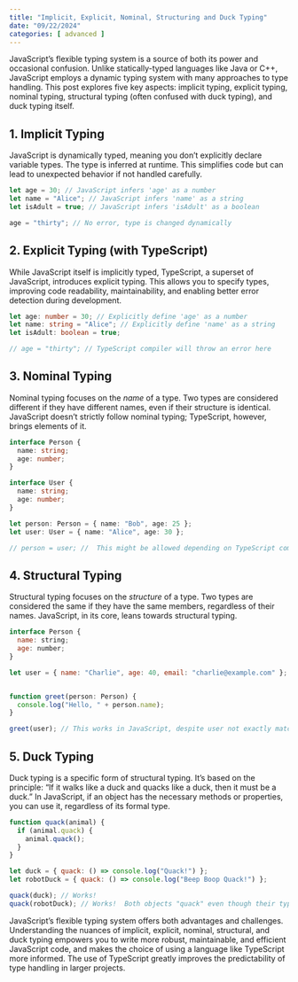 ```yaml
---
title: "Implicit, Explicit, Nominal, Structuring and Duck Typing"
date: "09/22/2024"
categories: [ advanced ]
---
```


JavaScript's flexible typing system is a source of both its power and occasional confusion. Unlike statically-typed languages like Java or C++, JavaScript employs a dynamic typing system with many approaches to type handling. This post explores five key aspects: implicit typing, explicit typing, nominal typing, structural typing (often confused with duck typing), and duck typing itself.

## 1. Implicit Typing

JavaScript is dynamically typed, meaning you don't explicitly declare variable types. The type is inferred at runtime.  This simplifies code but can lead to unexpected behavior if not handled carefully.

```javascript
let age = 30; // JavaScript infers 'age' as a number
let name = "Alice"; // JavaScript infers 'name' as a string
let isAdult = true; // JavaScript infers 'isAdult' as a boolean

age = "thirty"; // No error, type is changed dynamically
```

## 2. Explicit Typing (with TypeScript)

While JavaScript itself is implicitly typed, TypeScript, a superset of JavaScript, introduces explicit typing.  This allows you to specify types, improving code readability, maintainability, and enabling better error detection during development.

```typescript
let age: number = 30; // Explicitly define 'age' as a number
let name: string = "Alice"; // Explicitly define 'name' as a string
let isAdult: boolean = true;

// age = "thirty"; // TypeScript compiler will throw an error here
```

## 3. Nominal Typing

Nominal typing focuses on the *name* of a type. Two types are considered different if they have different names, even if their structure is identical. JavaScript doesn't strictly follow nominal typing; TypeScript, however, brings elements of it.

```typescript
interface Person {
  name: string;
  age: number;
}

interface User {
  name: string;
  age: number;
}

let person: Person = { name: "Bob", age: 25 };
let user: User = { name: "Alice", age: 30 };

// person = user; //  This might be allowed depending on TypeScript compiler settings, showing that JavaScript doesn't strictly enforce Nominal Typing.
```


## 4. Structural Typing

Structural typing focuses on the *structure* of a type.  Two types are considered the same if they have the same members, regardless of their names.  JavaScript, in its core, leans towards structural typing.

```javascript
interface Person {
  name: string;
  age: number;
}

let user = { name: "Charlie", age: 40, email: "charlie@example.com" };  // Different from Person, but functionally compatible


function greet(person: Person) {
  console.log("Hello, " + person.name);
}

greet(user); // This works in JavaScript, despite user not exactly matching the Person type.
```

## 5. Duck Typing

Duck typing is a specific form of structural typing. It's based on the principle: "If it walks like a duck and quacks like a duck, then it must be a duck."  In JavaScript, if an object has the necessary methods or properties, you can use it, regardless of its formal type.

```javascript
function quack(animal) {
  if (animal.quack) {
    animal.quack();
  }
}

let duck = { quack: () => console.log("Quack!") };
let robotDuck = { quack: () => console.log("Beep Boop Quack!") };

quack(duck); // Works!
quack(robotDuck); // Works!  Both objects "quack" even though their types are different.
```

JavaScript's flexible typing system offers both advantages and challenges. Understanding the nuances of implicit, explicit, nominal, structural, and duck typing empowers you to write more robust, maintainable, and efficient JavaScript code, and makes the choice of using a language like TypeScript more informed.  The use of TypeScript greatly improves the predictability of type handling in larger projects.

